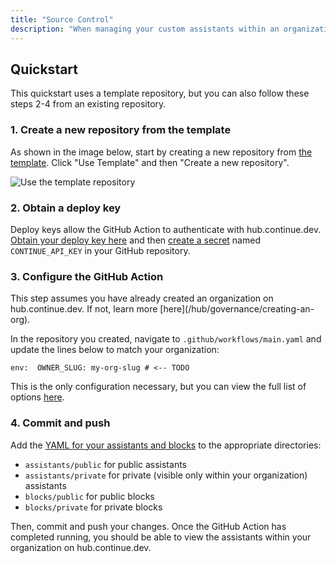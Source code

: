 ```yaml
---
title: "Source Control"
description: "When managing your custom assistants within an organization, you might want to take advantage of your usual source control workflows. Continue makes this easy with a  that automatically syncs your YAML files with hub.continue.dev. We are also planning on adding automations for GitLab, BitBucket, Gitee, and others. If you are interested, please reach out to us on ."
---
```


## Quickstart

This quickstart uses a template repository, but you can also follow these steps 2-4 from an existing repository.

### 1. Create a new repository from the template

As shown in the image below, start by creating a new repository from [the template](https://github.com/continuedev/continue-hub-template). Click "Use Template" and then "Create a new repository".

![Use the template repository](/images/hub/images/template-repo-65ccd7537b6fba3bbb202ee3e83e1953.png)

### 2. Obtain a deploy key

Deploy keys allow the GitHub Action to authenticate with hub.continue.dev. [Obtain your deploy key here](https://hub.continue.dev/settings/api-keys) and then [create a secret](https://docs.github.com/en/actions/security-for-github-actions/security-guides/using-secrets-in-github-actions#creating-secrets-for-a-repository) named `CONTINUE_API_KEY` in your GitHub repository.

### 3. Configure the GitHub Action

<Check>
  This step assumes you have already created an organization on
  hub.continue.dev. If not, learn more [here](/hub/governance/creating-an-org).
</Check>

In the repository you created, navigate to `.github/workflows/main.yaml` and update the lines below to match your organization:

```
env:  OWNER_SLUG: my-org-slug # <-- TODO
```

This is the only configuration necessary, but you can view the full list of options [here](https://github.com/continuedev/continue-publish-action/blob/main/README.md).

### 4. Commit and push

Add the [YAML for your assistants and blocks](/reference) to the appropriate directories:

- `assistants/public` for public assistants
- `assistants/private` for private (visible only within your organization) assistants
- `blocks/public` for public blocks
- `blocks/private` for private blocks

Then, commit and push your changes. Once the GitHub Action has completed running, you should be able to view the assistants within your organization on hub.continue.dev.

